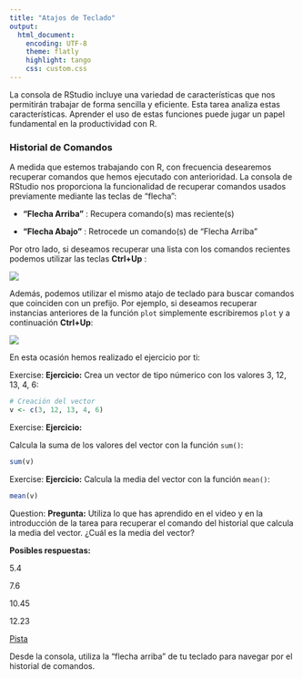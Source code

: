 ```yaml
---
title: "Atajos de Teclado"
output:
  html_document: 
    encoding: UTF-8
    theme: flatly
    highlight: tango
    css: custom.css
---
```



La consola de RStudio incluye una variedad de características que nos permitirán 
trabajar de forma sencilla y eficiente. Esta tarea analiza estas características.
Aprender el uso de estas funciones puede jugar un papel fundamental en la
productividad con R.



### Historial de Comandos

A medida que estemos trabajando con R, con frecuencia desearemos recuperar 
comandos que hemos ejecutado con anterioridad. La consola de RStudio nos 
proporciona la funcionalidad de recuperar comandos usados previamente mediante
las teclas de "flecha":

- __"Flecha Arriba"__ : Recupera comando(s) mas reciente(s)

- __"Flecha Abajo"__ : Retrocede un comando(s) de "Flecha Arriba"

Por otro lado, si deseamos recuperar una lista con los comandos recientes podemos utilizar las
teclas __Ctrl+Up__ :


![](https://i.imgur.com/VncQgsO.png)


Además, podemos utilizar el mismo atajo de teclado para buscar comandos que coinciden con un 
prefijo. Por ejemplo, si deseamos recuperar instancias anteriores de la función 
`plot` simplemente escribiremos `plot` y a continuación __Ctrl+Up__:

![](https://i.imgur.com/VfUppj8.png)  


En esta ocasión hemos realizado el ejercicio por ti:


<div class="alert alert-info" role="alert">
<span class="glyphicon glyphicon-pencil" aria-hidden="true"></span>
<span class="sr-only">Exercise:</span>
**Ejercicio:**
Crea un vector de tipo númerico con los valores 3, 12, 13, 4, 6:

```r
# Creación del vector
v <- c(3, 12, 13, 4, 6)
```
</div>

<div class="alert alert-info" role="alert">
<span class="glyphicon glyphicon-pencil" aria-hidden="true"></span>
<span class="sr-only">Exercise:</span>
**Ejercicio:**


Calcula la suma de los valores del vector con la función `sum()`:
```r
sum(v)
```
</div>

<div class="alert alert-info" role="alert">
<span class="glyphicon glyphicon-pencil" aria-hidden="true"></span>
<span class="sr-only">Exercise:</span>
**Ejercicio:**
Calcula la media del vector con la función `mean()`:
```r
mean(v)
```
</div>


<div class="alert alert-warning" role="alert">
<span class="glyphicon glyphicon-question-sign" aria-hidden="true"></span>
<span class="sr-only">Question:</span>
**Pregunta:**
Utiliza lo que has aprendido en el video y en la introducción de la tarea para recuperar el comando del historial que calcula la media del vector.
¿Cuál es la media del vector?

**Posibles respuestas:**
<p><span class="glyphicon glyphicon-check" aria-hidden="true">  5.4</span></p>
<p><span class="glyphicon glyphicon-check" aria-hidden="true">  7.6</span></p>
<p><span class="glyphicon glyphicon-check" aria-hidden="true">  10.45</span></p>
<p><span class="glyphicon glyphicon-check" aria-hidden="true">  12.23</span></p>
</div>

<p>
<a class="btn btn-primary" data-toggle="collapse" href="#hint" aria-expanded="false" aria-controls="collapseExample">
<span class="glyphicon glyphicon-exclamation-sign" aria-hidden="true">     Pista</span></a>
</p>
<div class="collapse" id="hint">
<div class="card card-block">
<div class="alert alert-info" role="alert">
Desde la consola, utiliza la "flecha arriba" de tu teclado para navegar por el 
historial de comandos.




</div>
</div>


